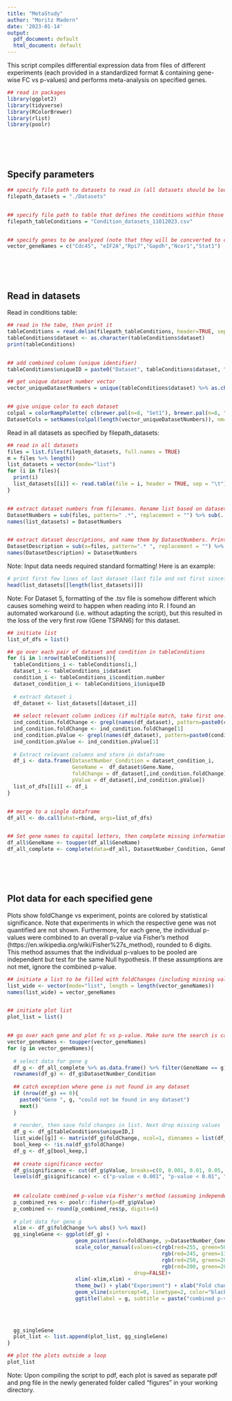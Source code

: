 ```yaml
---
title: "MetaStudy"
author: "Moritz Madern"
date: '2023-01-14'
output:
  pdf_document: default
  html_document: default
---
```



This script compiles differential expression data from files of different experiments (each provided in a standardized format & containing gene-wise FC vs p-values) and performs meta-analysis on specified genes. 

```r

## read in packages
library(ggplot2)
library(tidyverse)
library(RColorBrewer)
library(rlist)
library(poolr)

```


<br><br><br>

## Specify parameters

```r

## specify file path to datasets to read in (all datasets should be located in the same folder)
filepath_datasets = "./Datasets"


## specify file path to table that defines the conditions within those datasets of interest
filepath_tableConditions = "Condition_datasets_11012023.csv"


## specify genes to be analyzed (note that they will be concverted to capital letters to make pattern searching case-invariant)
vector_geneNames = c("Cdc45", "eIF2A","Rpi7","Gapdh","Ncor1","Stat1")

```



<br><br><br>

## Read in datasets

Read in conditions table:

```r

## read in the tabe, then print it
tableConditions = read.delim(filepath_tableConditions, header=TRUE, sep=",")
tableConditions$dataset <- as.character(tableConditions$dataset)
print(tableConditions)


## add combined column (unique identifier)
tableConditions$uniqueID = paste0("Dataset", tableConditions$dataset, "_", tableConditions$condition.number)

## get unique dataset number vector
vector_uniqueDatasetNumbers = unique(tableConditions$dataset) %>% as.character()


## give unique color to each dataset
colpal = colorRampPalette( c(brewer.pal(n=8, "Set1"), brewer.pal(n=8, "Set2")))
DatasetCols = setNames(colpal(length(vector_uniqueDatasetNumbers)), nm=vector_uniqueDatasetNumbers)

```

Read in all datasets as specified by filepath_datasets:

```r

## read in all datasets
files = list.files(filepath_datasets, full.names = TRUE)
m = files %>% length()
list_datasets = vector(mode="list")
for (i in files){
  print(i)
  list_datasets[[i]] <- read.table(file = i, header = TRUE, sep = "\t")
}         


## extract dataset numbers from filenames. Rename list based on dataset numbers
DatasetNumbers = sub(files, pattern=" .*", replacement = "") %>% sub(., pattern="[.]/Datasets/Dataset", replacement = "") 
names(list_datasets) = DatasetNumbers


## extract dataset descriptions, and name them by DatasetNumbers. Print dataframe that shows 1:1 relation
DatasetDescription = sub(x=files, pattern=".* ", replacement = "") %>% sub(., pattern=".csv", replacement = "")
names(DatasetDescription) = DatasetNumbers


```

Note: Input data needs required standard formatting! Here is an example:

```r

# print first few lines of last dataset (last file and not first sincefirst file was opened in Excel -> conversion of some numbers to dates. Never open your expression data in Excel!)
head(list_datasets[[length(list_datasets)]])


```


Note: For Dataset 5, formatting of the .tsv file is somehow different which causes somehing weird to happen when reading into R. I found an automated workaround (i.e. without adapting the script), but this resulted in the loss of the very first row (Gene TSPAN6) for this dataset.

```r

## initiate list
list_of_dfs = list()

## go over each pair of dataset and condition in tableConditions 
for (i in 1:nrow(tableConditions)){
  tableConditions_i <- tableConditions[i,]
  dataset_i <- tableConditions_i$dataset
  condition_i <- tableConditions_i$condition.number
  dataset_condition_i <- tableConditions_i$uniqueID
  
  # extract dataset i
  df_dataset <- list_datasets[[dataset_i]]
  
  ## select relevant column indices (if multiple match, take first one!)
  ind_condition.foldChange <- grepl(names(df_dataset), pattern=paste0(condition_i,"[.]foldChange")) %>% which()
  ind_condition.foldChange <- ind_condition.foldChange[1]
  ind_condition.pValue <- grepl(names(df_dataset), pattern=paste0(condition_i,"[.]pValue")) %>% which()
  ind_condition.pValue <- ind_condition.pValue[1]
  
  # Extract relevant columns and store in dataframe
  df_i <- data.frame(DatasetNumber_Condition = dataset_condition_i,
                     GeneName =  df_dataset$Gene.Name,
                     foldChange = df_dataset[,ind_condition.foldChange],
                     pValue = df_dataset[,ind_condition.pValue])
  list_of_dfs[[i]] <- df_i
}


## merge to a single dataframe
df_all <- do.call(what=rbind, args=list_of_dfs)


## Set gene names to capital letters, then complete missing information (for unique combinations of GeneName and DatasetNumber_Condition)
df_all$GeneName <- toupper(df_all$GeneName)
df_all_complete <- complete(data=df_all, DatasetNumber_Condition, GeneName)

```


<br><br><br>

## Plot data for each specified gene

Plots show foldChange vs experiment, points are colored by statistical significance. Note that experiments in which the respective gene was not quantified are not shown. Furthermore, for each gene, the individual p-values were combined to an overall p-value via Fisher's method (https://en.wikipedia.org/wiki/Fisher%27s_method), rounded to 6 digits. This method assumes that the individual p-values to be pooled are independent but test for the same Null hypothesis. If these assumptions are not met, ignore the combined p-value.

```r

## initiate a list to be filled with foldChanges (including missing values) to be rearranged in wide-format. Could be used to plot heatmaps. Currently not implemented in this script
list_wide <- vector(mode="list", length = length(vector_geneNames))
names(list_wide) = vector_geneNames


## initiate plot list
plot_list = list()


## go over each gene and plot fc vs p-value. Make sure the search is case-invariant by converting all letters to capital
vector_geneNames <- toupper(vector_geneNames)
for (g in vector_geneNames){
  
  # select data for gene g
  df_g <- df_all_complete %>% as.data.frame() %>% filter(GeneName == g)
  rownames(df_g) <- df_g$DatasetNumber_Condition
  
  ## catch exception where gene is not found in any dataset
  if (nrow(df_g) == 0){
    paste0("Gene ", g, "could not be found in any dataset")
    next()
  }
  
  # reorder, then save fold changes in list. Next drop missing values
  df_g <- df_g[tableConditions$uniqueID,]
  list_wide[[g]] <- matrix(df_g$foldChange, ncol=1, dimnames = list(df_g$DatasetNumber_Condition, g))
  bool_keep <- !is.na(df_g$foldChange)
  df_g <- df_g[bool_keep,]
  
  ## create significance vector
  df_g$significance <- cut(df_g$pValue, breaks=c(0, 0.001, 0.01, 0.05, 1.01), right=FALSE)
  levels(df_g$significance) <- c("p-value < 0.001", "p-value < 0.01", "p-value < 0.05", "non-significant")
  
  
  ## calculate combined p-value via Fisher's method (assuming independent p-values that test the same hypothesis)
  p_combined_res <- poolr::fisher(p=df_g$pValue)
  p_combined <- round(p_combined_res$p, digits=6)
  
  # plot data for gene g
  xlim <- df_g$foldChange %>% abs() %>% max()
  gg_singleGene <- ggplot(df_g) +
                      geom_point(aes(x=foldChange, y=DatasetNumber_Condition, col=significance, pval=pValue), size=6) +
                      scale_color_manual(values=c(rgb(red=255, green=50, blue=50, alpha=255, maxColorValue = 255),
                                                  rgb(red=245, green=130, blue=0, alpha=255, maxColorValue = 255),
                                                  rgb(red=250, green=200, blue=0, alpha=255, maxColorValue = 255),
                                                  rgb(red=200, green=200, blue=200, alpha=255, maxColorValue = 255)),
                                         drop=FALSE)+
                      xlim(-xlim,xlim) +
                      theme_bw() + ylab("Experiment") + xlab("Fold change [log2]") +
                      geom_vline(xintercept=0, linetype=2, color="black") +
                      ggtitle(label = g, subtitle = paste("combined p-value:", p_combined ))

                      
  
  
  gg_singleGene
  plot_list <- list.append(plot_list, gg_singleGene)
}


```


```r

## plot the plots outside a loop
plot_list

```

Note: Upon compiling the script to pdf, each plot is saved as separate pdf and png file in the newly generated folder called "figures" in your working directory.




